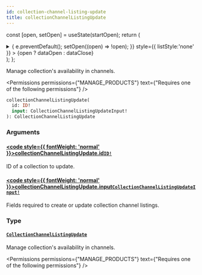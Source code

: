```yaml
---
id: collection-channel-listing-update
title: collectionChannelListingUpdate
---
```






const [open, setOpen] = useState(startOpen);
return (
<details {...(open ? { open: true } : {})} className="details" style={{ border:'none', boxShadow:'none', background:'var(--ifm-background-color)' }}>
<summary
onClick={(e) => {
e.preventDefault();
setOpen((open) => !open);
}}
style={{ listStyle:'none' }} >
{open ? dataOpen : dataClose}
</summary>
{open && children}
</details>
);
};

Manage collection's availability in channels.


<Permissions permissions={"MANAGE_PRODUCTS"} text={"Requires one of the following permissions"} />


```graphql
collectionChannelListingUpdate(
  id: ID!
  input: CollectionChannelListingUpdateInput!
): CollectionChannelListingUpdate
```

### Arguments

#### [<code style={{ fontWeight: 'normal' }}>collectionChannelListingUpdate.<b>id</b></code>](#)<Bullet />[`ID!`](../../../api-reference/miscellaneous/scalars/id.mdx) <Badge class="badge badge--secondary" text="non-null"/> <Badge class="badge badge--secondary" text="scalar"/> <Badge class="badge badge--secondary" text="miscellaneous"/>

ID of a collection to update.

#### [<code style={{ fontWeight: 'normal' }}>collectionChannelListingUpdate.<b>input</b></code>](#)<Bullet />[`CollectionChannelListingUpdateInput!`](../../../api-reference/products/inputs/collection-channel-listing-update-input.mdx) <Badge class="badge badge--secondary" text="non-null"/> <Badge class="badge badge--secondary" text="input"/> <Badge class="badge badge--secondary" text="products"/>

Fields required to create or update collection channel listings.

### Type

#### [`CollectionChannelListingUpdate`](../../../api-reference/products/objects/collection-channel-listing-update.mdx) <Badge class="badge badge--secondary" text="object"/> <Badge class="badge badge--secondary" text="products"/>

Manage collection's availability in channels.


<Permissions permissions={"MANAGE_PRODUCTS"} text={"Requires one of the following permissions"} />


